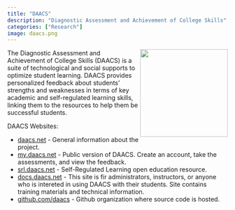 ```yaml
---
title: "DAACS"
description: "Diagnostic Assessment and Achievement of College Skills"
categories: ["Research"]
image: daacs.png
---
```


<a href='https://daacs.net'><img src='daacs.png' align="right" width="200" /></a> 

The Diagnostic Assessment and Achievement of College Skills (DAACS) is a  suite of technological and social supports to optimize student learning. DAACS  provides personalized feedback about students’ strengths and weaknesses in  terms of key academic and self-regulated learning skills, linking them to the  resources to help them be successful students.

DAACS Websites:

* [daacs.net](https://daacs.net) - General information about the project.
* [my.daacs.net](https://my.daacs.net) - Public version of DAACS. Create an account, take the assessments, and view the feedback.
* [srl.daacs.net](https://srl.daacs.net) - Self-Regulated Learning open education resource.
* [docs.daacs.net](https://docs.daacs.net) - This site is fir administrators, instructors, or anyone who is intereted in using DAACS with their students. Site contains training materials and technical information.
* [github.com/daacs](https://github.com/daacs) - Github organization where source code is hosted.

